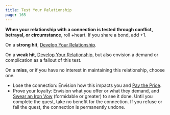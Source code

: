 ```yaml
---
title: Test Your Relationship
page: 165
---
```


**When your relationship with a connection is tested through conflict, betrayal, or circumstance**, roll +heart. If you share a bond, add +1.

On a **strong hit**, [Develop Your Relationship](starforged/moves/connection/develop_your_relationship).

On a **weak hit**, [Develop Your Relationship](starforged/moves/connection/develop_your_relationship), but also envision a demand or complication as a fallout of this test.

On a **miss**, or if you have no interest in maintaining this relationship, choose one.

- Lose the connection: Envision how this impacts you and [Pay the Price](starforged/moves/fate/pay_the_price).
- Prove your loyalty: Envision what you offer or what they demand, and [Swear an Iron Vow](starforged/moves/quest/swear_an_iron_vow) (formidable or greater) to see it done. Until you complete the quest, take no benefit for the connection. If you refuse or fail the quest, the connection is permanently undone.
